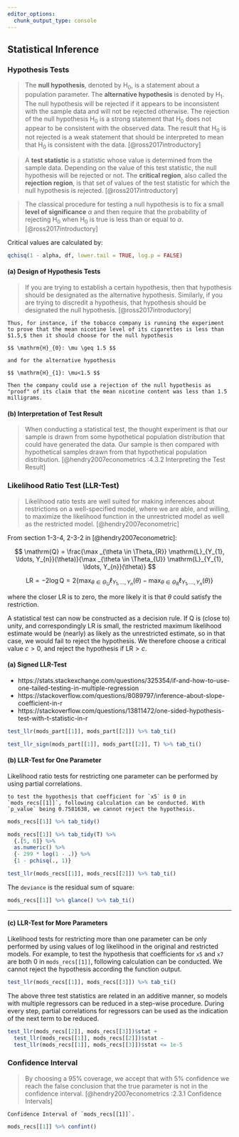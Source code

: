 ```yaml
---
editor_options:
  chunk_output_type: console
---
```


## Statistical Inference

### Hypothesis Tests

> The __null hypothesis__, denoted by $\mathrm{H}_{0}$, is a statement about a population parameter. The __alternative hypothesis__ is denoted by $\mathrm{H}_{1}$. The null hypothesis will be rejected if it appears to be inconsistent with the sample data and will not be rejected otherwise. The rejection of the null hypothesis $\mathrm{H}_{0}$ is a strong statement that $\mathrm{H}_{0}$ does not appear to be consistent with the observed data. The result that $\mathrm{H}_{0}$ is not rejected is a weak statement that should be interpreted to mean that $\mathrm{H}_{0}$ is consistent with the data. [@ross2017introductory]

> A __test statistic__ is a statistic whose value is determined from the sample data. Depending on the value of this test statistic, the null hypothesis will be rejected or not. The __critical region__, also called the __rejection region__, is that set of values of the test statistic for which the null hypothesis is rejected. [@ross2017introductory]

> The classical procedure for testing a null hypothesis is to fix a small __level of significance__ $\alpha$ and then require that the probability of rejecting $\mathrm{H}_{0}$ when $\mathrm{H}_{0}$ is true is less than or equal to $\alpha$. [@ross2017introductory]

Critical values are calculated by:

```R
qchisq(1 - alpha, df, lower.tail = TRUE, log.p = FALSE)
```

#### (a) Design of Hypothesis Tests {-}

> If you are trying to establish a certain hypothesis, then that hypothesis should be designated as the alternative hypothesis. Similarly, if you are trying to discredit a hypothesis, that hypothesis should be designated the null hypothesis. [@ross2017introductory]

```example
Thus, for instance, if the tobacco company is running the experiment to prove that the mean nicotine level of its cigarettes is less than $1.5,$ then it should choose for the null hypothesis

$$ \mathrm{H}_{0}: \mu \geq 1.5 $$

and for the alternative hypothesis

$$ \mathrm{H}_{1}: \mu<1.5 $$

Then the company could use a rejection of the null hypothesis as "proof" of its claim that the mean nicotine content was less than 1.5 milligrams.
```

#### (b) Interpretation of Test Result {-}

> When conducting a statistical test, the thought experiment is that our sample is drawn from some hypothetical population distribution that could have generated the data. Our sample is then compared with hypothetical samples drawn from that hypothetical population distribution. [@hendry2007econometrics :4.3.2 Interpreting the Test Result]

### Likelihood Ratio Test (LLR-Test)

> Likelihood ratio tests are well suited for making inferences about restrictions on a well-specified model, where we are able, and willing, to maximize the likelihood function in the unrestricted model as well as the restricted model. [@hendry2007econometric]

From section 1-3-4, 2-3-2 in [@hendry2007econometric]:

$$ \mathrm{Q} = \frac{\max _{\theta \in \Theta_{R}} \mathrm{L}_{Y_{1}, \ldots, Y_{n}}(\theta)}{\max _{\theta \in \Theta_{U}} \mathrm{L}_{Y_{1}, \ldots, Y_{n}}(\theta)} $$

$$ \mathrm{LR} = -2 \log \mathrm{Q} = 2 \left\{\max _{\theta \in \Theta_{U}} \ell_{Y_{1}, \ldots, Y_{n}}(\theta)-\max _{\theta \in \Theta_{R}} \ell_{Y_{1}, \ldots, Y_{n}}(\theta)\right\} $$

where the closer $\mathrm{LR}$ is to zero, the more likely it is that $\theta$ could satisfy the restriction.

A statistical test can now be constructed as a decision rule. If $\mathrm{Q}$ is (close to) unity, and correspondingly $\mathrm{LR}$ is small, the restricted maximum likelihood estimate would be (nearly) as likely as the unrestricted estimate, so in that case, we would fail to reject the hypothesis. We therefore choose a critical value $c>0,$ and reject the hypothesis if $\mathrm{LR} > c$.

#### (a) Signed LLR-Test {-#LLR-Test-Sign}

- https://stats.stackexchange.com/questions/325354/if-and-how-to-use-one-tailed-testing-in-multiple-regression
- https://stackoverflow.com/questions/8089797/inference-about-slope-coefficient-in-r
- https://stackoverflow.com/questions/13811472/one-sided-hypothesis-test-with-t-statistic-in-r

```r
test_llr(mods_part[[1]], mods_part[[2]]) %>% tab_ti()
```

```r
test_llr_sign(mods_part[[1]], mods_part[[2]], T) %>% tab_ti()
```


#### (b) LLR-Test for One Parameter {-#LLR-Test-1}

Likelihood ratio tests for restricting one parameter can be performed by using partial correlations.

```example
to test the hypothesis that coefficient for `x5` is 0 in `mods_recs[[1]]`, following calculation can be conducted. With `p_value` being 0.7581638, we cannot reject the hypothesis.
```

```r
mods_recs[[1]] %>% tab_tidy()
```

```r
mods_recs[[1]] %>% tab_tidy(T) %>%
  {.[5, 6]} %>%
  as.numeric() %>%
  {- 299 * log(1 - .)} %>%
  {1 - pchisq(., 1)}
```

```r
test_llr(mods_recs[[1]], mods_recs[[2]]) %>% tab_ti()
```

The `deviance` is the residual sum of square:

```r
mods_recs[[1]] %>% glance() %>% tab_ti()
```

*****

#### (c) LLR-Test for More Parameters {-#LLR-Test-N}

Likelihood tests for restricting more than one parameter can be only performed by using values of log likelihood in the original and restricted models. For example, to test the hypothesis that coefficients for `x5` and `x7` are both 0 in `mods_recs[[1]]`, following calculation can be conducted. We cannot reject the hypothesis according the function output.

```r
test_llr(mods_recs[[1]], mods_recs[[3]]) %>% tab_ti()
```

The above three test statistics are related in an additive manner, so models with multiple regressors can be reduced in a step-wise procedure. During every step, partial correlations for regressors can be used as the indication of the next term to be reduced.

```r
test_llr(mods_recs[[2]], mods_recs[[3]])$stat +
  test_llr(mods_recs[[1]], mods_recs[[2]])$stat -
  test_llr(mods_recs[[1]], mods_recs[[3]])$stat <= 1e-5
```

### Confidence Interval

> By choosing a 95% coverage, we accept that with 5% confidence we reach the false conclusion that the true parameter is not in the confidence interval. [@hendry2007econometrics :2.3.1 Confidence Intervals]

```example
Confidence Interval of `mods_recs[[1]]`.
```

```r
mods_recs[[1]] %>% confint()
```
